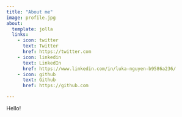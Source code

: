 ```yaml
---
title: "About me"
image: profile.jpg
about:
  template: jolla
  links:
    - icon: twitter
      text: Twitter
      href: https://twitter.com
    - icon: linkedin
      text: LinkedIn
      href: https://www.linkedin.com/in/luka-nguyen-b9586a236/
    - icon: github
      text: Github
      href: https://github.com

---
```


Hello!